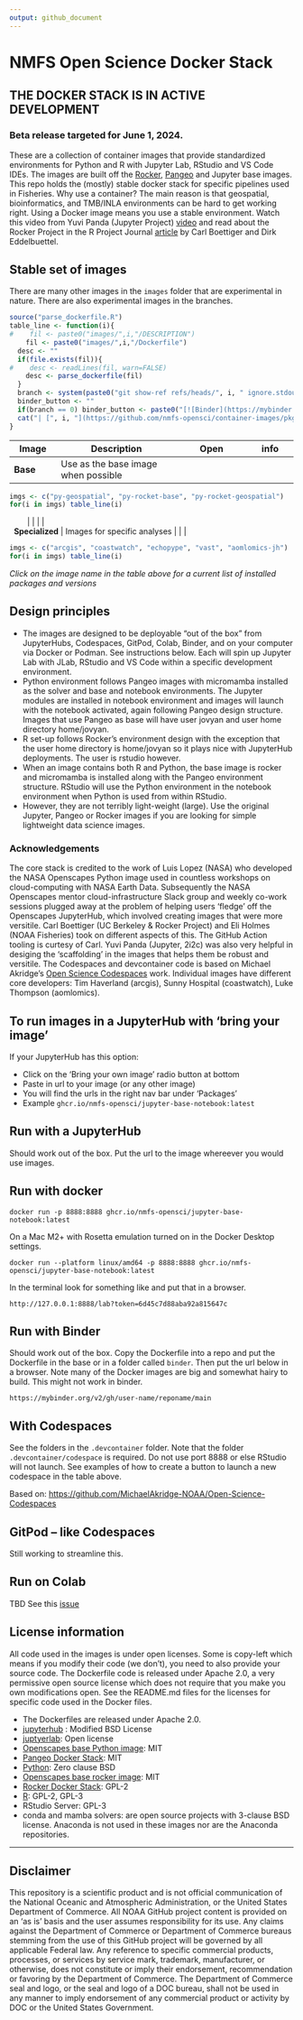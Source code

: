 ```yaml
---
output: github_document
---
```

<!-- DO NOT EDIT. CREATED BY README.RMD. Knit that. -->
# NMFS Open Science Docker Stack

## THE DOCKER STACK IS IN ACTIVE DEVELOPMENT

### Beta release targeted for June 1, 2024.

These are a collection of container images that provide standardized environments for Python and R with Jupyter Lab, RStudio and VS Code IDEs. The images are built off the [Rocker](https://rocker-project.org/images/devcontainer/images.html), [Pangeo](https://github.com/pangeo-data/pangeo-docker-images) and Jupyter base images. This repo holds the (mostly) stable docker stack for specific pipelines used in Fisheries.  Why use a container? The main reason is that geospatial, bioinformatics, and TMB/INLA environments can be hard to get working right. Using a Docker image means you use a stable environment. Watch this video from Yuvi Panda (Jupyter Project) [video](https://www.youtube.com/watch?v=qgLPpULvBbQ) and read about the Rocker Project in the R Project Journal [article](https://journal.r-project.org/archive/2017/RJ-2017-065/RJ-2017-065.pdf) by Carl Boettiger and Dirk Eddelbuettel.

## Stable set of images

There are many other images in the `images` folder that are experimental in nature. There are also experimental images in the branches.

```r
source("parse_dockerfile.R")
table_line <- function(i){
#    fil <- paste0("images/",i,"/DESCRIPTION")
    fil <- paste0("images/",i,"/Dockerfile")
  desc <- ""
  if(file.exists(fil)){
#    desc <- readLines(fil, warn=FALSE)
    desc <- parse_dockerfile(fil)
  }
  branch <- system(paste0("git show-ref refs/heads/", i, " ignore.stdout = TRUE"))
  binder_button <- ""
  if(branch == 0) binder_button <- paste0("[![Binder](https://mybinder.org/badge_logo.svg)](https://mybinder.org/v2/gh/nmfs-opensci/container-images/", i, ")")
  cat("| [", i, "](https://github.com/nmfs-opensci/container-images/pkgs/container/container-images%2F", i, ") <br/> ![](https://ghcr-badge.egpl.dev/nmfs-opensci/container-images%2F", i,"/size?color=%2344cc11&tag=latest&label=image+size&trim=) | ", desc, " | [![Button GCS]](https://codespaces.new/nmfs-opensci/container-images?devcontainer_path=.devcontainer%2F", i, "%2Fdevcontainer.json) <br/> ", binder_button, " |  [Dockerfile](https://github.com/nmfs-opensci/container-images/tree/main/images/", i, "/Dockerfile) <br> [directory](https://github.com/nmfs-opensci/container-images/tree/main/images/", i, ") |\n", sep="")
}
```

| Image      | Description  | Open  | info  |
|-----------|---------------------------|----------------|-----------|
|   **Base**      |    Use as the base image when possible   |      |      |
```r
imgs <- c("py-geospatial", "py-rocket-base", "py-rocket-geospatial")
for(i in imgs) table_line(i)
```
|         |       |      |     |
|   **Specialized**      |   Images for specific analyses    |      |     |
```r
imgs <- c("arcgis", "coastwatch", "echopype", "vast", "aomlomics-jh")
for(i in imgs) table_line(i)
```

[Button GCS]: https://img.shields.io/badge/Open_in_Codespace-37a779?style=for-the-badge


*Click on the image name in the table above for a current list of installed packages and versions*

## Design principles

-   The images are designed to be deployable "out of the box" from JupyterHubs, Codespaces, GitPod, Colab, Binder, and on your computer via Docker or Podman. See instructions below. Each will spin up Jupyter Lab with JLab, RStudio and VS Code within a specific development environment.
-   Python environment follows Pangeo images with micromamba installed as the solver and base and notebook environments. The Jupyter modules are installed in notebook environment and images will launch with the notebook activated, again following Pangeo design structure. Images that use Pangeo as base will have user jovyan and user home directory home/jovyan.
-   R set-up follows Rocker's environment design with the exception that the user home directory is home/jovyan so it plays nice with JupyterHub deployments. The user is rstudio however.
-   When an image contains both R and Python, the base image is rocker and micromamba is installed along with the Pangeo environment structure. RStudio will use the Python environment in the notebook environment when Python is used from within RStudio.
-   However, they are not terribly light-weight (large). Use the original Jupyter, Pangeo or Rocker images if you are looking for simple lightweight data science images.

### Acknowledgements

The core stack is credited to the work of Luis Lopez (NASA) who developed the NASA Openscapes Python image used in countless workshops on cloud-computing with NASA Earth Data. Subsequently the NASA Openscapes mentor cloud-infrastructure Slack group and weekly co-work sessions plugged away at the problem of helping users 'fledge' off the Openscapes JupyterHub, which involved creating images that were more versitile. Carl Boettiger (UC Berkeley & Rocker Project) and Eli Holmes (NOAA Fisheries) took on different aspects of this. The GitHub Action tooling is curtesy of Carl. Yuvi Panda (Jupyter, 2i2c) was also very helpful in desiging the 'scaffolding' in the images that helps them be robust and versitile. The Codespaces and devcontainer code is based on Michael Akridge's [Open Science Codespaces](https://github.com/MichaelAkridge-NOAA/Open-Science-Codespaces) work. Individual images have different core developers: Tim Haverland (arcgis), Sunny Hospital (coastwatch), Luke Thompson (aomlomics).

## To run images in a JupyterHub with 'bring your image'

If your JupyterHub has this option:

-   Click on the 'Bring your own image' radio button at bottom
-   Paste in url to your image (or any other image)
-   You will find the urls in the right nav bar under 'Packages'
-   Example `ghcr.io/nmfs-opensci/jupyter-base-notebook:latest`

## Run with a JupyterHub

Should work out of the box. Put the url to the image whereever you would use images.

## Run with docker

```         
docker run -p 8888:8888 ghcr.io/nmfs-opensci/jupyter-base-notebook:latest
```

On a Mac M2+ with Rosetta emulation turned on in the Docker Desktop settings.

```         
docker run --platform linux/amd64 -p 8888:8888 ghcr.io/nmfs-opensci/jupyter-base-notebook:latest
```

In the terminal look for something like and put that in a browser.

```         
http://127.0.0.1:8888/lab?token=6d45c7d88aba92a815647c
```

## Run with Binder

Should work out of the box. Copy the Dockerfile into a repo and put the Dockerfile in the base or in a folder called `binder`. Then put the url below in a browser. Note many of the Docker images are big and somewhat hairy to build. This might not work in binder.

```         
https://mybinder.org/v2/gh/user-name/reponame/main
```

## With Codespaces

See the folders in the `.devcontainer` folder. Note that the folder `.devcontainer/codespace` is required. Do not use port 8888 or else RStudio will not launch. See examples of how to create a button to launch a new codespace in the table above.

Based on: <https://github.com/MichaelAkridge-NOAA/Open-Science-Codespaces>

## GitPod -- like Codespaces

Still working to streamline this.

## Run on Colab

TBD See this [issue](https://github.com/nmfs-opensci/container-images/issues/14)


## License information

All code used in the images is under open licenses. Some is copy-left which means if you modify their code (we don't), you need to also provide your source code. The Dockerfile code is released under Apache 2.0, a very permissive open source license which does not require that you make you own modifications open. See the README.md files for the licenses for specific code used in the Docker files.

-   The Dockerfiles are released under Apache 2.0.
-   [jupyterhub](https://github.com/jupyterhub/jupyterhub?tab=License-1-ov-file#readme) : Modified BSD License
-   [juptyerlab](https://github.com/jupyterlab/jupyterlab?tab=License-1-ov-file#readme): Open license
-   [Openscapes base Python image](https://github.com/nasa-openscapes/corn): MIT
-   [Pangeo Docker Stack](https://github.com/pangeo-data/pangeo-docker-images): MIT
-   [Python](https://docs.python.org/3/license.html): Zero clause BSD
-   [Openscapes base rocker image](https://github.com/nasa-openscapes/py-rocket): MIT
-   [Rocker Docker Stack](https://github.com/rocker-org/rocker-versioned2?tab=GPL-2.0-1-ov-file#readme): GPL-2
-   [R](https://www.r-project.org/Licenses/): GPL-2, GPL-3
-   RStudio Server: GPL-3
-   conda and mamba solvers: are open source projects with 3-clause BSD license. Anaconda is not used in these images nor are the Anaconda repositories.

<hr>

## Disclaimer

This repository is a scientific product and is not official communication of the National Oceanic and Atmospheric Administration, or the United States Department of Commerce. All NOAA GitHub project content is provided on an ‘as is’ basis and the user assumes responsibility for its use. Any claims against the Department of Commerce or Department of Commerce bureaus stemming from the use of this GitHub project will be governed by all applicable Federal law. Any reference to specific commercial products, processes, or services by service mark, trademark, manufacturer, or otherwise, does not constitute or imply their endorsement, recommendation or favoring by the Department of Commerce. The Department of Commerce seal and logo, or the seal and logo of a DOC bureau, shall not be used in any manner to imply endorsement of any commercial product or activity by DOC or the United States Government.